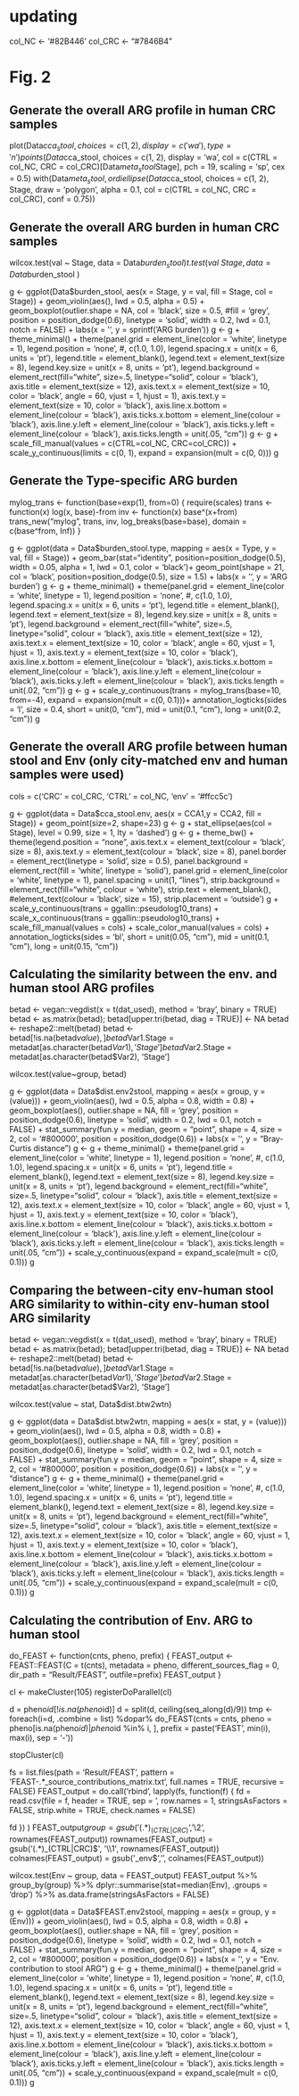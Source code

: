 # updating
col_NC <- '#82B446'
col_CRC <- "#7846B4"

# Fig. 2
## Generate the overall ARG profile in human CRC samples
plot(Data$cca_stool, choices = c(1, 2), display = c('wa'), type = 'n')
points(Data$cca_stool, choices = c(1, 2), display = 'wa', 
       col = c(CTRL = col_NC, CRC = col_CRC)[Data$meta_stool$Stage],
       pch = 19, scaling = 'sp', cex = 0.5)
with(Data$meta_stool, ordiellipse(Data$cca_stool, choices = c(1, 2), Stage, 
                        draw = 'polygon', alpha = 0.1,
                        col = c(CTRL = col_NC, CRC = col_CRC),
                        conf = 0.75))


## Generate the overall ARG burden in human CRC samples
wilcox.test(val ~ Stage, data = Data$burden_stool )
t.test(val ~ Stage, data = Data$burden_stool )

g <- ggplot(Data$burden_stool, aes(x = Stage, y = val, fill = Stage, col = Stage)) +
  geom_violin(aes(), lwd = 0.5, alpha = 0.5) + 
  geom_boxplot(outlier.shape = NA, col = 'black', size = 0.5, #fill = 'grey',
               position = position_dodge(0.6),
               linetype = 'solid',
               width = 0.2, lwd = 0.1, notch = FALSE) +
  labs(x = '', y = sprintf('ARG burden'))
g <- g + theme_minimal() + 
  theme(panel.grid = element_line(color = 'white', linetype = 1), 
        legend.position = 'none', #, c(1.0, 1.0), 
        legend.spacing.x = unit(x = 6, units = 'pt'),
        legend.title = element_blank(),
        legend.text = element_text(size = 8),
        legend.key.size = unit(x = 8, units = 'pt'),
        legend.background = element_rect(fill="white", size=.5, linetype="solid", colour = 'black'), 
        axis.title = element_text(size = 12), 
        axis.text.x = element_text(size = 10, color = 'black', angle = 60, vjust = 1, hjust = 1),
        axis.text.y = element_text(size = 10, color = 'black'),
        axis.line.x.bottom = element_line(colour = 'black'),
        axis.ticks.x.bottom = element_line(colour = 'black'),
        axis.line.y.left = element_line(colour = 'black'),
        axis.ticks.y.left = element_line(colour = 'black'),
        axis.ticks.length = unit(.05, "cm"))
g <- g + scale_fill_manual(values = c(CTRL=col_NC, CRC=col_CRC)) +
  scale_y_continuous(limits = c(0, 1), expand = expansion(mult = c(0, 0)))
g


## Generate the Type-specific ARG burden
mylog_trans <- function(base=exp(1), from=0) 
{
  require(scales)
  trans <- function(x) log(x, base)-from
  inv <- function(x) base^(x+from)
  trans_new("mylog", trans, inv, log_breaks(base=base), 
            domain = c(base^from, Inf))
}

g <- ggplot(data = Data$burden_stool.type, mapping = aes(x = Type, y = val, fill = Stage)) + 
  geom_bar(stat="identity", position=position_dodge(0.5),
           width = 0.05, alpha = 1, lwd = 0.1, color = 'black')+
  geom_point(shape = 21, col = 'black', position=position_dodge(0.5), size = 1.5) +
  labs(x = '', y = 'ARG burden')
g <- g + theme_minimal() + 
  theme(panel.grid = element_line(color = 'white', linetype = 1), 
        legend.position = 'none', #, c(1.0, 1.0), 
        legend.spacing.x = unit(x = 6, units = 'pt'),
        legend.title = element_blank(),
        legend.text = element_text(size = 8),
        legend.key.size = unit(x = 8, units = 'pt'),
        legend.background = element_rect(fill="white", size=.5, linetype="solid", colour = 'black'), 
        axis.title = element_text(size = 12), 
        axis.text.x = element_text(size = 10, color = 'black', angle = 60, vjust = 1, hjust = 1),
        axis.text.y = element_text(size = 10, color = 'black'),
        axis.line.x.bottom = element_line(colour = 'black'),
        axis.ticks.x.bottom = element_line(colour = 'black'),
        axis.line.y.left = element_line(colour = 'black'),
        axis.ticks.y.left = element_line(colour = 'black'),
        axis.ticks.length = unit(.02, "cm"))
g <- g + scale_y_continuous(trans = mylog_trans(base=10, from=-4), expand = expansion(mult = c(0, 0.1)))+
  annotation_logticks(sides = 'l', size = 0.4,
                      short = unit(0, "cm"),
                      mid = unit(0.1, "cm"),
                      long = unit(0.2, "cm"))
g


## Generate the overall ARG profile between human stool and Env (only city-matched env and human samples were used)
cols = c('CRC' = col_CRC, 'CTRL' = col_NC, 'env' = '#ffcc5c')

g <- ggplot(data = Data$cca_stool.env, aes(x = CCA1,y = CCA2, fill = Stage)) + 
  geom_point(size=2, shape=23)
g <- g + stat_ellipse(aes(col = Stage), level = 0.99, size = 1, lty = 'dashed')
g <- g + theme_bw() + 
  theme(legend.position = "none",
        axis.text.x = element_text(colour = 'black', size = 8),
        axis.text.y = element_text(colour = 'black', size = 8),
        panel.border = element_rect(linetype = 'solid', size = 0.5),
        panel.background = element_rect(fill = 'white', linetype = 'solid'),
        panel.grid = element_line(color = 'white', linetype = 1), 
        panel.spacing = unit(1, "lines"),
        strip.background = element_rect(fill="white", colour = 'white'), 
        strip.text = element_blank(), #element_text(colour = 'black', size = 15),
        strip.placement = 'outside')
g + scale_y_continuous(trans = ggallin::pseudolog10_trans) +
  scale_x_continuous(trans = ggallin::pseudolog10_trans) +
  scale_fill_manual(values = cols) +
  scale_color_manual(values = cols) + 
  annotation_logticks(sides = 'bl', short = unit(0.05, "cm"), mid = unit(0.1, "cm"), long = unit(0.15, "cm"))


## Calculating the similarity between the env. and human stool ARG profiles
betad <- vegan::vegdist(x = t(dat_used), method = 'bray', binary = TRUE)
betad <- as.matrix(betad); betad[upper.tri(betad, diag = TRUE)] <- NA
betad <- reshape2::melt(betad)
betad <- betad[!is.na(betad$value), ]
betad$Var1.Stage = metadat[as.character(betad$Var1), 'Stage']
betad$Var2.Stage = metadat[as.character(betad$Var2), 'Stage']

wilcox.test(value~group, betad)

g <- ggplot(data = Data$dist.env2stool, mapping = aes(x = group, y = (value))) +
  geom_violin(aes(), lwd = 0.5, alpha = 0.8, width = 0.8) +
  geom_boxplot(aes(), outlier.shape = NA, fill = 'grey',
               position = position_dodge(0.6), 
               linetype = 'solid',
               width = 0.2, lwd = 0.1, notch = FALSE) +
  stat_summary(fun.y = median, geom = "point", shape = 4, size = 2, col = '#800000',
               position = position_dodge(0.6)) +
  labs(x = '', y = "Bray-Curtis distance") 
g <- g + theme_minimal() + 
  theme(panel.grid = element_line(color = 'white', linetype = 1), 
        legend.position = 'none', #, c(1.0, 1.0), 
        legend.spacing.x = unit(x = 6, units = 'pt'),
        legend.title = element_blank(),
        legend.text = element_text(size = 8),
        legend.key.size = unit(x = 8, units = 'pt'),
        legend.background = element_rect(fill="white", size=.5, linetype="solid", colour = 'black'), 
        axis.title = element_text(size = 12), 
        axis.text.x = element_text(size = 10, color = 'black', angle = 60, vjust = 1, hjust = 1),
        axis.text.y = element_text(size = 10, color = 'black'),
        axis.line.x.bottom = element_line(colour = 'black'),
        axis.ticks.x.bottom = element_line(colour = 'black'),
        axis.line.y.left = element_line(colour = 'black'),
        axis.ticks.y.left = element_line(colour = 'black'),
        axis.ticks.length = unit(.05, "cm")) +
  scale_y_continuous(expand = expand_scale(mult = c(0, 0.1))) 
g


## Comparing the between-city env-human stool ARG similarity to within-city env-human stool ARG similarity
betad <- vegan::vegdist(x = t(dat_used), method = 'bray', binary = TRUE)
betad <- as.matrix(betad); betad[upper.tri(betad, diag = TRUE)] <- NA
betad <- reshape2::melt(betad)
betad <- betad[!is.na(betad$value), ]
betad$Var1.Stage = metadat[as.character(betad$Var1), 'Stage']
betad$Var2.Stage = metadat[as.character(betad$Var2), 'Stage']

wilcox.test(value ~ stat, Data$dist.btw2wtn)

g <- ggplot(data = Data$dist.btw2wtn, mapping = aes(x = stat, y = (value))) +
  geom_violin(aes(), lwd = 0.5, alpha = 0.8, width = 0.8) +
  geom_boxplot(aes(), outlier.shape = NA, fill = 'grey',
               position = position_dodge(0.6), 
               linetype = 'solid',
               width = 0.2, lwd = 0.1, notch = FALSE) +
  stat_summary(fun.y = median, geom = "point", shape = 4, size = 2, col = '#800000',
               position = position_dodge(0.6)) +
  labs(x = '', y = "distance") 
g <- g + theme_minimal() + 
  theme(panel.grid = element_line(color = 'white', linetype = 1), 
        legend.position = 'none', #, c(1.0, 1.0), 
        legend.spacing.x = unit(x = 6, units = 'pt'),
        legend.title = element_blank(),
        legend.text = element_text(size = 8),
        legend.key.size = unit(x = 8, units = 'pt'),
        legend.background = element_rect(fill="white", size=.5, linetype="solid", colour = 'black'), 
        axis.title = element_text(size = 12), 
        axis.text.x = element_text(size = 10, color = 'black', angle = 60, vjust = 1, hjust = 1),
        axis.text.y = element_text(size = 10, color = 'black'),
        axis.line.x.bottom = element_line(colour = 'black'),
        axis.ticks.x.bottom = element_line(colour = 'black'),
        axis.line.y.left = element_line(colour = 'black'),
        axis.ticks.y.left = element_line(colour = 'black'),
        axis.ticks.length = unit(.05, "cm")) +
  scale_y_continuous(expand = expand_scale(mult = c(0, 0.1))) 
g


## Calculating the contribution of Env. ARG to human stool
do_FEAST <- function(cnts, pheno, prefix) {
  FEAST_output <- FEAST::FEAST(C = t(cnts), metadata = pheno, 
                               different_sources_flag = 0, 
                               dir_path = "Result/FEAST",
                               outfile=prefix)
  FEAST_output
}

cl <- makeCluster(105)
registerDoParallel(cl)

d = pheno$id[!is.na(pheno$id)]
d = split(d, ceiling(seq_along(d)/9))
tmp <- foreach(i=d, .combine = list) %dopar% 
  do_FEAST(cnts = cnts, 
           pheno = pheno[is.na(pheno$id) | pheno$id %in% i, ], 
           prefix = paste('FEAST', min(i), max(i), sep = '-'))

stopCluster(cl)

fs = list.files(path = 'Result/FEAST', pattern = 'FEAST-.*_source_contributions_matrix.txt', full.names = TRUE, recursive = FALSE)
FEAST_output = do.call('rbind', lapply(fs, function(f) {
  fd = read.csv(file = f, header = TRUE, sep = '\t', row.names = 1, 
                stringsAsFactors = FALSE, strip.white = TRUE, check.names = FALSE)
  
  fd
}) )
FEAST_output$group = gsub('(.*)_(CTRL|CRC)$', '\\2', rownames(FEAST_output))
rownames(FEAST_output) = gsub('(.*)_(CTRL|CRC)$', '\\1', rownames(FEAST_output))
colnames(FEAST_output) = gsub('_env$', '', colnames(FEAST_output))

wilcox.test(Env ~ group, data = FEAST_output)
FEAST_output %>% group_by(group) %>% 
  dplyr::summarise(stat=median(Env), .groups = 'drop') %>% 
  as.data.frame(stringsAsFactors = FALSE)

g <- ggplot(data = Data$FEAST.env2stool, mapping = aes(x = group, y = (Env))) +
  geom_violin(aes(), lwd = 0.5, alpha = 0.8, width = 0.8) +
  geom_boxplot(aes(), outlier.shape = NA, fill = 'grey',
               position = position_dodge(0.6), 
               linetype = 'solid',
               width = 0.2, lwd = 0.1, notch = FALSE) +
  stat_summary(fun.y = median, geom = "point", shape = 4, size = 2, col = '#800000',
               position = position_dodge(0.6)) +
  labs(x = '', y = "Env. contribution to stool ARG") 
g <- g + theme_minimal() + 
  theme(panel.grid = element_line(color = 'white', linetype = 1), 
        legend.position = 'none', #, c(1.0, 1.0), 
        legend.spacing.x = unit(x = 6, units = 'pt'),
        legend.title = element_blank(),
        legend.text = element_text(size = 8),
        legend.key.size = unit(x = 8, units = 'pt'),
        legend.background = element_rect(fill="white", size=.5, linetype="solid", colour = 'black'), 
        axis.title = element_text(size = 12), 
        axis.text.x = element_text(size = 10, color = 'black', angle = 60, vjust = 1, hjust = 1),
        axis.text.y = element_text(size = 10, color = 'black'),
        axis.line.x.bottom = element_line(colour = 'black'),
        axis.ticks.x.bottom = element_line(colour = 'black'),
        axis.line.y.left = element_line(colour = 'black'),
        axis.ticks.y.left = element_line(colour = 'black'),
        axis.ticks.length = unit(.05, "cm")) +
  scale_y_continuous(expand = expand_scale(mult = c(0, 0.1))) 
g




